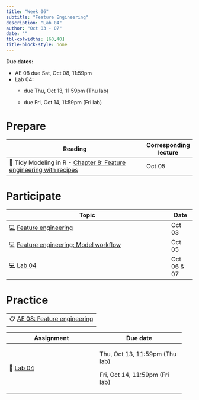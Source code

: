 ```yaml
---
title: "Week 06"
subtitle: "Feature Engineering"
description: "Lab 04"
author: "Oct 03 - 07"
date: ""
tbl-colwidths: [60,40]
title-block-style: none
---
```


::: callout-important
**Due dates:**

-   AE 08 due Sat, Oct 08, 11:59pm
-   Lab 04:
    -   due Thu, Oct 13, 11:59pm (Thu lab)

    -   due Fri, Oct 14, 11:59pm (Fri lab)
:::

# Prepare

| Reading                                                                                                  | Corresponding lecture |
|----------------------------------------------------------------------------------------------------------|-----------------------|
| 📖 Tidy Modeling in R - [Chapter 8: Feature engineering with recipes](https://www.tmwr.org/recipes.html) | Oct 05                |

# Participate

| Topic                                                                              | Date        |
|------------------------------------------------------------------------------------|-------------|
| 💻 [Feature engineering](../slides/11-feature-engineering.qmd)                     | Oct 03      |
| 💻 [Feature engineering: Model workflow](../slides/12-feature-engineering-pt2.qmd) | Oct 05      |
| 💻 [Lab 04](../slides/lab-04.qmd)                                                  | Oct 06 & 07 |

# Practice

|                                                                                                    |
|----------------------------------------------------------------------------------------------------|
| 📋 [AE 08: Feature engineering](https://sta210-fa22.netlify.app/ae/ae-08-feature-engineering.html) |

+----------------------------------+--------------------------------+
| Assignment                       | Due date                       |
+==================================+================================+
| 📝 [Lab 04](../labs/lab-04.html) | Thu, Oct 13, 11:59pm (Thu lab) |
|                                  |                                |
|                                  | Fri, Oct 14, 11:59pm (Fri lab) |
+----------------------------------+--------------------------------+
